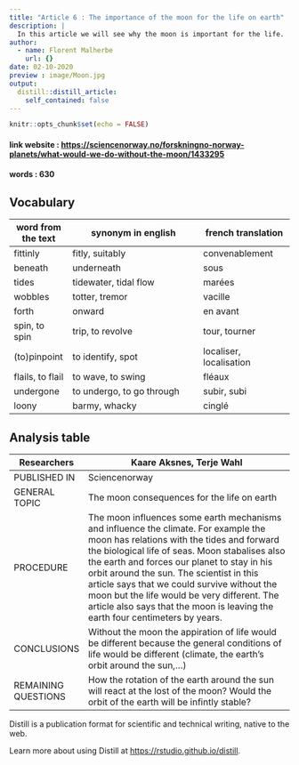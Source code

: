```yaml
---
title: "Article 6 : The importance of the moon for the life on earth"
description: |
  In this article we will see why the moon is important for the life.
author:
  - name: Florent Malherbe
    url: {}
date: 02-10-2020
preview : image/Moon.jpg
output:
  distill::distill_article:
    self_contained: false
---
```


```r
knitr::opts_chunk$set(echo = FALSE)
```


#### link website : <https://sciencenorway.no/forskningno-norway-planets/what-would-we-do-without-the-moon/1433295>

#### words : 630

## Vocabulary

| word from the text | synonym in english                        | french translation            |
| ------------------ | ----------------------------------------- | ----------------------------- |
| fittinly           | fitly, suitably                           | convenablement                |
| beneath            | underneath                                | sous                          |
| tides              | tidewater, tidal flow                     | marées                        |
| wobbles            | totter, tremor                            | vacille                       |
| forth              | onward                                    | en avant                      |
| spin, to spin      | trip, to revolve                          | tour, tourner                 |
| (to)pinpoint       | to identify, spot                         | localiser, localisation       |
| flails, to flail   | to wave, to swing                         | fléaux                        |
| undergone          | to undergo, to go through                 | subir, subi                   |
| loony              | barmy, whacky                             | cinglé                        |

## Analysis table

| Researchers         | Kaare Aksnes, Terje Wahl                                                                                                                                                                                                       |
| ------------------- | --------------------------------------------------------------------------------------------------------------------------------------------------------------------------------------------------------------------------------------------- |
| PUBLISHED IN        | Sciencenorway                                                                                                                                                                                                                         |
| GENERAL TOPIC       | The moon consequences for the life on earth                                                                                                                                                                                 |
| PROCEDURE           | The moon influences some earth mechanisms and influence the climate. For example the moon has relations with the tides and forward the biological life of seas. Moon stabalises also the earth and forces our planet to stay in his orbit around the sun. The scientist in this article says that we could survive without the moon but the life would be very different. The article also says that the moon is leaving the earth four centimeters by years.                                                                                                                                                                        |
| CONCLUSIONS         | Without the moon the appiration of life would be different because the general conditions of life would be different (climate, the earth's orbit around the sun,...)                                                                                                                                                                    |
| REMAINING QUESTIONS | How the rotation of the earth around the sun will react at the lost of the moon? Would the orbit of the earth will be infintly stable?                                                                                                                                                                                 |




Distill is a publication format for scientific and technical writing, native to the web.

Learn more about using Distill at <https://rstudio.github.io/distill>.

